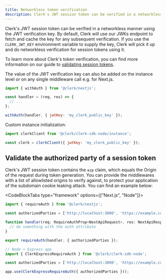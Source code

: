 ```yaml
---
title: Networkless token verification
description: Clerk's JWT session token can be verified in a networkless manner using the JWT verification key.
---
```


Clerk's JWT session token can be verified in a networkless manner using the JWT verification key. By default, Clerk will use our JWKs endpoint to fetch and cache the key for any subsequent verification. If you use the `CLERK_JWT_KEY` environment variable to supply the key, Clerk will pick it up and do networkless verification for session tokens using it.

To learn more about Clerk's token verification, you can find more information on our guide to [validating session tokens](/docs/backend-requests/handling/manual-jwt).

The value of the JWT verification key can also be added on the instance level or on any single middleware call e.g. for Next.js.

```js
import { withAuth } from '@clerk/nextjs';

const handler = (req, res) => {
  // ...
};

withAuth(handler, { jwtKey: 'my_clerk_public_key' });
```

Custom instance initialization:

```js
import clerkClient from '@clerk/clerk-sdk-node/instance';

const clerk = clerkClient({ jwtKey: 'my_clerk_public_key' });
```

## Validate the authorized party of a session token

Clerk's JWT session token contains the `azp` claim, which equals the Origin of the request during token generation. You can provide the middlewares with a list of allowlisted origins to verify against, to protect your application of the subdomain cookie leaking attack. You can find an example below:

<CodeBlockTabs type="framework" options={["Next.js", "Node"]}>
```js
import { requireAuth } from '@clerk/nextjs';

const authorizedParties = ['http://localhost:3000', 'https://example.com']

function handler(req: RequireAuthProp<NextApiRequest>, res: NextApiResponse) {
  // do something with the auth attribute
}

export requireAuth(handler, { authorizedParties });
```

```js
// Node + Express app
import { ClerkExpressRequireAuth } from '@clerk/clerk-sdk-node';

const authorizedParties = ['http://localhost:3000', 'https://example.com'];

app.use(ClerkExpressRequireAuth({ authorizedParties }));
```
</CodeBlockTabs>